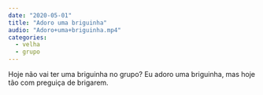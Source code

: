 ```yaml
---
date: "2020-05-01"
title: "Adoro uma briguinha"
audio: "Adoro+uma+briguinha.mp4"
categories:
  - velha
  - grupo
---
```


<Transcription>
  Hoje não vai ter uma briguinha no grupo? Eu adoro uma briguinha, mas hoje tão com preguiça de brigarem.
</Transcription>